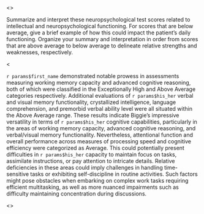<<PROMPT>>

Summarize and interpret these neuropsychological test scores related to
intellectual and neuropsychological functioning. For scores that are
below average, give a brief example of how this could impact the patient's daily
functioning. Organize your summary and interpretation in order from scores that
are above average to below average to delineate relative strengths and
weaknesses, respectively.

<<EXAMPLE>>

`r params$first_name` demonstrated notable prowess in assessments measuring working memory capacity and advanced cognitive reasoning, both of which were classified in the Exceptionally High and Above Average categories respectively. Additional evaluations of `r params$his_her` verbal and visual memory functionality, crystallized intelligence, language comprehension, and premorbid verbal ability level were all situated within the Above Average range. These results indicate Biggie's impressive versatility in terms of `r params$his_her` cognitive capabilities, particularly in the areas of working memory capacity, advanced cognitive reasoning, and verbal/visual memory functionality. Nevertheless, attentional function and overall performance across measures of processing speed and cognitive efficiency were categorized as Average. This could potentially present difficulties in `r params$his_her` capacity to maintain focus on tasks, assimilate instructions, or pay attention to intricate details. Relative deficiencies in these areas could imply challenges in handling time-sensitive tasks or exhibiting self-discipline in routine activities. Such factors might pose obstacles when embarking on complex work tasks requiring efficient multitasking, as well as more nuanced impairments such as difficulty maintaining concentration during discussions.

<<START>>
